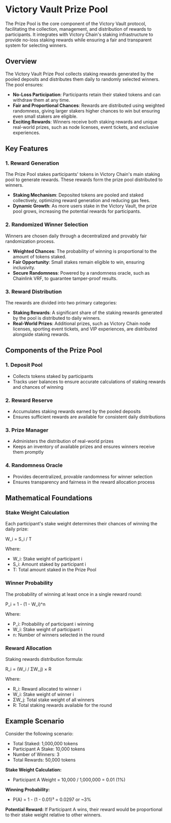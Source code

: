 # Victory Vault Prize Pool

The Prize Pool is the core component of the Victory Vault protocol, facilitating the collection, management, and distribution of rewards to participants. It integrates with Victory Chain's staking infrastructure to provide no-loss staking rewards while ensuring a fair and transparent system for selecting winners.

## Overview

The Victory Vault Prize Pool collects staking rewards generated by the pooled deposits and distributes them daily to randomly selected winners. The pool ensures:

- **No-Loss Participation**: Participants retain their staked tokens and can withdraw them at any time.
- **Fair and Proportional Chances**: Rewards are distributed using weighted randomness, giving larger stakers higher chances to win but ensuring even small stakers are eligible.
- **Exciting Rewards**: Winners receive both staking rewards and unique real-world prizes, such as node licenses, event tickets, and exclusive experiences.

## Key Features

### 1. Reward Generation
The Prize Pool stakes participants' tokens in Victory Chain's main staking pool to generate rewards. These rewards form the prize pool distributed to winners.

- **Staking Mechanism**: Deposited tokens are pooled and staked collectively, optimizing reward generation and reducing gas fees.
- **Dynamic Growth**: As more users stake in the Victory Vault, the prize pool grows, increasing the potential rewards for participants.

### 2. Randomized Winner Selection
Winners are chosen daily through a decentralized and provably fair randomization process.

- **Weighted Chances**: The probability of winning is proportional to the amount of tokens staked.
- **Fair Opportunity**: Small stakes remain eligible to win, ensuring inclusivity.
- **Secure Randomness**: Powered by a randomness oracle, such as Chainlink VRF, to guarantee tamper-proof results.

### 3. Reward Distribution
The rewards are divided into two primary categories:

- **Staking Rewards**: A significant share of the staking rewards generated by the pool is distributed to daily winners.
- **Real-World Prizes**: Additional prizes, such as Victory Chain node licenses, sporting event tickets, and VIP experiences, are distributed alongside staking rewards.

## Components of the Prize Pool

### 1. Deposit Pool
- Collects tokens staked by participants
- Tracks user balances to ensure accurate calculations of staking rewards and chances of winning

### 2. Reward Reserve
- Accumulates staking rewards earned by the pooled deposits
- Ensures sufficient rewards are available for consistent daily distributions

### 3. Prize Manager
- Administers the distribution of real-world prizes
- Keeps an inventory of available prizes and ensures winners receive them promptly

### 4. Randomness Oracle
- Provides decentralized, provable randomness for winner selection
- Ensures transparency and fairness in the reward allocation process

## Mathematical Foundations

### Stake Weight Calculation
Each participant's stake weight determines their chances of winning the daily prize:

W_i = S_i / T

Where:
- W_i: Stake weight of participant i
- S_i: Amount staked by participant i
- T: Total amount staked in the Prize Pool

### Winner Probability
The probability of winning at least once in a single reward round:

P_i = 1 - (1 - W_i)^n

Where:
- P_i: Probability of participant i winning
- W_i: Stake weight of participant i
- n: Number of winners selected in the round

### Reward Allocation
Staking rewards distribution formula:

R_i = (W_i / ΣW_j) × R

Where:
- R_i: Reward allocated to winner i
- W_i: Stake weight of winner i
- ΣW_j: Total stake weight of all winners
- R: Total staking rewards available for the round

## Example Scenario

Consider the following scenario:
- Total Staked: 1,000,000 tokens
- Participant A Stake: 10,000 tokens
- Number of Winners: 3
- Total Rewards: 50,000 tokens

**Stake Weight Calculation:**
- Participant A Weight = 10,000 / 1,000,000 = 0.01 (1%)

**Winning Probability:**
- P(A) = 1 - (1 - 0.01)³ = 0.0297 or ~3%

**Potential Reward:**
If Participant A wins, their reward would be proportional to their stake weight relative to other winners.

